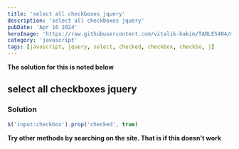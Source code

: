 ```yaml
---
title: 'select all checkboxes jquery'
description: 'select all checkboxes jquery'
pubDate: 'Apr 16 2024'
heroImage: 'https://raw.githubusercontent.com/vitalik-hakim/TABLES404/main/error_b/JavaScript.png'
category: 'javascript'
tags: [javascript, jquery, select, checked, checkbox, checkbo, j]
---
```


**The solution for this is noted below**

## select all checkboxes jquery

### Solution

```javascript
$('input:checkbox').prop('checked', true)
```

**Try other methods by searching on the site. That is if this doesn't work**
